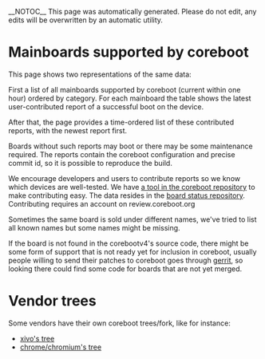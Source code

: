 __NOTOC__
This page was automatically generated. Please do not edit, any edits will be overwritten by an
automatic utility.

= Mainboards supported by coreboot =

This page shows two representations of the same data:

First a list of all mainboards supported by coreboot (current within
one hour) ordered by category. For each mainboard the table shows the
latest user-contributed report of a successful boot on the device.

After that, the page provides a time-ordered list of these contributed
reports, with the newest report first.

Boards without such reports may boot or there may be some maintenance
required. The reports contain the coreboot configuration and precise commit
id, so it is possible to reproduce the build.

We encourage developers and users to contribute reports so we know which
devices are well-tested.  We have
[https://review.coreboot.org/gitweb/cgit/coreboot.git/tree/util/board_status a tool in the coreboot repository]
to make contributing easy.  The data resides in the
[https://review.coreboot.org/gitweb/cgit/board-status.git/ board status repository].
Contributing requires an account on review.coreboot.org

Sometimes the same board is sold under different names, we've tried to
list all known names but some names might be missing.

If the board is not found in the corebootv4's source code, there might
be some form of support that is not ready yet for inclusion in coreboot,
usually people willing to send their patches to coreboot goes through
[http://review.coreboot.org gerrit], so looking there could find some
code for boards that are not yet merged.

= Vendor trees =
Some vendors have their own coreboot trees/fork, like for instance:
* [http://git.xivo.fr/?p=official/xioh/coreboot.git;a=summary xivo's tree]
* [http://git.chromium.org/gitweb/?p=chromiumos/third_party/coreboot.git;a=summary chrome/chromium's tree]
